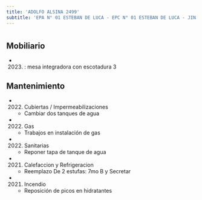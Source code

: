 ```yaml
---
title: 'ADOLFO ALSINA 2499'
subtitle: 'EPA N° 01 ESTEBAN DE LUCA - EPC N° 01 ESTEBAN DE LUCA - JIN A (EPCJS 01/06°)'
---
```


#


## Mobiliario

*  (2023) : mesa integradora con escotadura 3 





## Mantenimiento

*  (2022) Cubiertas / Impermeabilizaciones 
    + Cambiar dos tanques de agua

*  (2022) Gas 
    + Trabajos en instalación de gas

*  (2022) Sanitarias 
    + Reponer tapa de tanque de agua

*  (2021) Calefaccion y Refrigeracion 
    + Reemplazo De 2 estufas: 7mo B y Secretar

*  (2021) Incendio 
    + Reposición de picos en hidratantes



